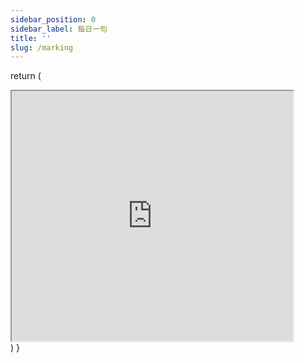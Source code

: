 ```yaml
---
sidebar_position: 0
sidebar_label: 每日一句
title: ''
slug: /marking
---
```



  return (
    <div className="flex-row-center">
      <iframe
        src="https://dict.eudic.net/home/dailysentence"
        width="450"
        height="400"
        scrolling="no"
      ></iframe>
    </div>
  )
}

<div className="flex-row-center">
  <div style={{ marginBottom: '12px', width: '450px' }}>
    <CurrentTime></CurrentTime>
  </div>
</div>

<DailySentence></DailySentence>
